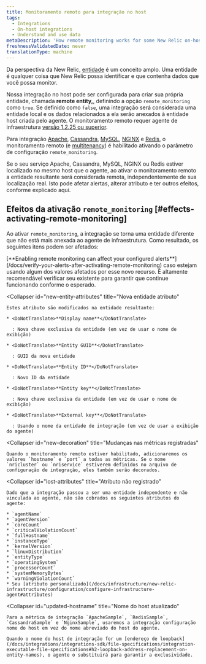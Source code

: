 ```yaml
---
title: Monitoramento remoto para integração no host
tags:
  - Integrations
  - On-host integrations
  - Understand and use data
metaDescription: 'How remote monitoring works for some New Relic on-host integrations (particularly Apache, Cassandra, MySQL, NGINX, and Redis)'
freshnessValidatedDate: never
translationType: machine
---
```


Da perspectiva da New Relic, [entidade](/docs/new-relic-one/use-new-relic-one/core-concepts/what-entity-new-relic#what-is-entity) é um conceito amplo. Uma entidade é qualquer coisa que New Relic possa identificar e que contenha dados que você possa monitor.

Nossa integração no host pode ser configurada para criar sua própria entidade, chamada <DoNotTranslate>**remote entity,**</DoNotTranslate>, definindo a opção `remote_monitoring` como `true`. Se definido como `false`, uma integração será considerada uma entidade local e os dados relacionados a ela serão anexados à entidade host criada pelo agente. O monitoramento remoto requer agente de infraestrutura [versão 1.2.25 ou superior](/docs/release-notes/infrastructure-release-notes/infrastructure-agent-release-notes).

Para integração [Apache](/docs/integrations/host-integrations/host-integrations-list/apache-monitoring-integration), [Cassandra](/docs/integrations/host-integrations/host-integrations-list/cassandra-monitoring-integration), [MySQL](/docs/integrations/host-integrations/host-integrations-list/mysql-monitoring-integration), [NGINX](/docs/integrations/host-integrations/host-integrations-list/nginx-monitoring-integration) e [Redis](/docs/integrations/host-integrations/host-integrations-list/redis-monitoring-integration), o monitoramento remoto (e [multitenancy](/docs/integrations/host-integrations/getting-started/introduction-host-integrations#multiple-instances)) é habilitado ativando o parâmetro de configuração `remote_monitoring`.

<Callout variant="important">
  Se o seu serviço Apache, Cassandra, MySQL, NGINX ou Redis estiver localizado no mesmo host que o agente, ao ativar o monitoramento remoto a entidade resultante será considerada remota, independentemente de sua localização real. Isto pode afetar alertas, alterar atributo e ter outros efeitos, conforme explicado aqui.
</Callout>

## Efeitos da ativação `remote_monitoring` [#effects-activating-remote-monitoring]

Ao ativar `remote_monitoring`, a integração se torna uma entidade diferente que não está mais anexada ao agente de infraestrutura. Como resultado, os seguintes itens podem ser afetados:

<CollapserGroup>
  <Collapser
    id="verify-alerts"
    title="Verificação de alerta"
  >
    [<DoNotTranslate>**Enabling remote monitoring can affect your configured alerts**</DoNotTranslate>](/docs/verify-your-alerts-after-activating-remote-monitoring) caso estejam usando algum dos valores afetados por esse novo recurso. É altamente recomendável verificar seu <InlinePopover type="alerts"/>existente para garantir que continue funcionando conforme o esperado.
  </Collapser>

  <Collapser
    id="new-entity-attributes"
    title="Nova entidade atributo"
  >
    Estes atributo são modificados na entidade resultante:

    * <DoNotTranslate>**Display name**</DoNotTranslate>

      : Nova chave exclusiva da entidade (em vez de usar o nome de exibição)

    * <DoNotTranslate>**Entity GUID**</DoNotTranslate>

      : GUID da nova entidade

    * <DoNotTranslate>**Entity ID**</DoNotTranslate>

      : Novo ID da entidade

    * <DoNotTranslate>**Entity key**</DoNotTranslate>

      : Nova chave exclusiva da entidade (em vez de usar o nome de exibição)

    * <DoNotTranslate>**External key**</DoNotTranslate>

      : Usando o nome da entidade de integração (em vez de usar a exibição do agente)
  </Collapser>

  <Collapser
    id="new-decoration"
    title="Mudanças nas métricas registradas"
  >
    Quando o monitoramento remoto estiver habilitado, adicionaremos os valores `hostname` e `port` a todas as métricas. Se o nome `nricluster` ou `nriservice` estiverem definidos no arquivo de configuração de integração, eles também serão decorados.
  </Collapser>

  <Collapser
    id="lost-attributes"
    title="Atributo não registrado"
  >
    Dado que a integração passou a ser uma entidade independente e não vinculada ao agente, não são cobrados os seguintes atributos do agente:

    * `agentName`
    * `agentVersion`
    * `coreCount`
    * `criticalViolationCount`
    * `fullHostname`
    * `instanceType`
    * `kernelVersion`
    * `linuxDistribution`
    * `entityType`
    * `operatingSystem`
    * `processorCount`
    * `systemMemoryBytes`
    * `warningViolationCount`
    * Seu [atributo personalizado](/docs/infrastructure/new-relic-infrastructure/configuration/configure-infrastructure-agent#attributes)
  </Collapser>

  <Collapser
    id="updated-hostname"
    title="Nome do host atualizado"
  >
    Para a métrica de integração `ApacheSample`, `RedisSample`, `CassandraSample` e `NginxSample`, usaremos a integração configuração nome do host em vez do nome abreviado do host do agente.

    Quando o nome do host de integração for um [endereço de loopback](/docs/integrations/integrations-sdk/file-specifications/integration-executable-file-specifications#h2-loopback-address-replacement-on-entity-names), o agente o substituirá para garantir a exclusividade.
  </Collapser>
</CollapserGroup>